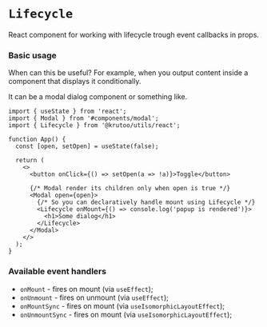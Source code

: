 # `Lifecycle`

React component for working with lifecycle trough event callbacks in props.

### Basic usage

When can this be useful? For example, when you output content inside a component that displays it conditionally.

It can be a modal dialog component or something like.

```tsx
import { useState } from 'react';
import { Modal } from '#components/modal';
import { Lifecycle } from '@krutoo/utils/react';

function App() {
  const [open, setOpen] = useState(false);

  return (
    <>
      <button onClick={() => setOpen(a => !a)}>Toggle</button>

      {/* Modal render its children only when open is true */}
      <Modal open={open}>
        {/* So you can declaratively handle mount using Lifecycle */}
        <Lifecycle onMount={() => console.log('popup is rendered')}>
          <h1>Some dialog</h1>
        </Lifecycle>
      </Modal>
    </>
  );
}
```

### Available event handlers

- `onMount` - fires on mount (via `useEffect`);
- `onUnmount` - fires on unmount (via `useEffect`);
- `onMountSync` - fires on mount (via `useIsomorphicLayoutEffect`);
- `onUnmountSync` - fires on mount (via `useIsomorphicLayoutEffect`);
